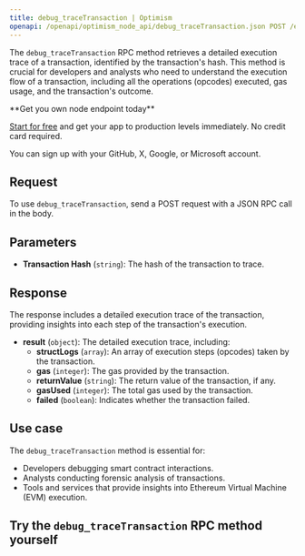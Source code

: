 ---
title: debug_traceTransaction | Optimism
openapi: /openapi/optimism_node_api/debug_traceTransaction.json POST /efb0a5eccd2caa5135eb54eba6f7f300
---

The `debug_traceTransaction` RPC method retrieves a detailed execution trace of a transaction, identified by the transaction's hash. This method is crucial for developers and analysts who need to understand the execution flow of a transaction, including all the operations (opcodes) executed, gas usage, and the transaction's outcome.

<Check>
**Get you own node endpoint today**

[Start for free](https://console.chainstack.com/) and get your app to production levels immediately. No credit card required.

You can sign up with your GitHub, X, Google, or Microsoft account.
</Check>


## Request

To use `debug_traceTransaction`, send a POST request with a JSON RPC call in the body.

## Parameters

* **Transaction Hash** (`string`): The hash of the transaction to trace.

## Response

The response includes a detailed execution trace of the transaction, providing insights into each step of the transaction's execution.

* **result** (`object`): The detailed execution trace, including:
  + **structLogs** (`array`): An array of execution steps (opcodes) taken by the transaction.
  + **gas** (`integer`): The gas provided by the transaction.
  + **returnValue** (`string`): The return value of the transaction, if any.
  + **gasUsed** (`integer`): The total gas used by the transaction.
  + **failed** (`boolean`): Indicates whether the transaction failed.

## Use case

The `debug_traceTransaction` method is essential for:

* Developers debugging smart contract interactions.
* Analysts conducting forensic analysis of transactions.
* Tools and services that provide insights into Ethereum Virtual Machine (EVM) execution.

## Try the `debug_traceTransaction` RPC method yourself
